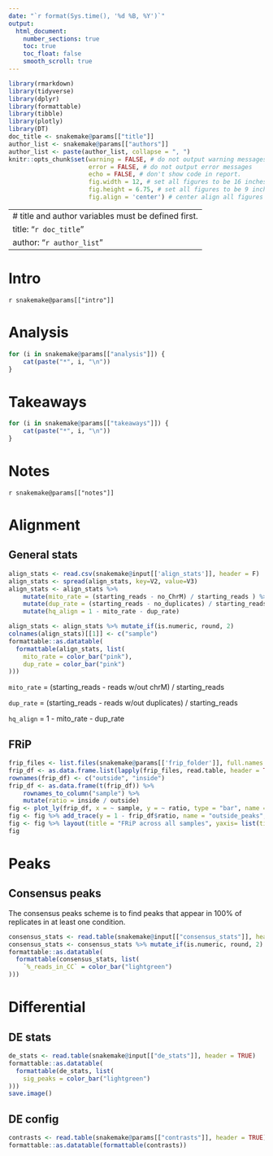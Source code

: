 ```yaml
---
date: "`r format(Sys.time(), '%d %B, %Y')`"
output:
  html_document:
    number_sections: true
    toc: true
    toc_float: false
    smooth_scroll: true
---
```


```r
library(rmarkdown)
library(tidyverse)
library(dplyr)
library(formattable)
library(tibble)
library(plotly)
library(DT)
doc_title <- snakemake@params[["title"]]
author_list <- snakemake@params[["authors"]]
author_list <- paste(author_list, collapse = ", ")
knitr::opts_chunk$set(warning = FALSE, # do not output warning messages
                      error = FALSE, # do not output error messages
                      echo = FALSE, # don't show code in report.
                      fig.width = 12, # set all figures to be 16 inches wide
                      fig.height = 6.75, # set all figures to be 9 inches tall
                      fig.align = 'center') # center align all figures
```

---
# title and author variables must be defined first.
title: "`r doc_title`"
author: "`r author_list`"
---

# Intro
`r snakemake@params[["intro"]]`

# Analysis
```r
for (i in snakemake@params[["analysis"]]) {
	cat(paste("*", i, "\n"))
}
```

# Takeaways
```r
for (i in snakemake@params[["takeaways"]]) {
	cat(paste("*", i, "\n"))
}
```

# Notes
`r snakemake@params[["notes"]]`

# Alignment {.tabset}

## General stats
```r
align_stats <- read.csv(snakemake@input[['align_stats']], header = F)
align_stats <- spread(align_stats, key=V2, value=V3)
align_stats <- align_stats %>%
    mutate(mito_rate = (starting_reads - no_ChrM) / starting_reads ) %>% 
    mutate(dup_rate = (starting_reads - no_duplicates) / starting_reads ) %>%
    mutate(hq_align = 1 - mito_rate - dup_rate)

align_stats <- align_stats %>% mutate_if(is.numeric, round, 2)
colnames(align_stats)[[1]] <- c("sample")
formattable::as.datatable(
  formattable(align_stats, list(
    mito_rate = color_bar("pink"),
    dup_rate = color_bar("pink")
)))
```
`mito_rate` = (starting_reads - reads w/out chrM) / starting_reads

`dup_rate` = (starting_reads - reads w/out duplicates) / starting_reads

`hq_align` = 1 - mito_rate - dup_rate

## FRiP
```r
frip_files <- list.files(snakemake@params[['frip_folder']], full.names = TRUE)
frip_df <- as.data.frame.list(lapply(frip_files, read.table, header = TRUE))
rownames(frip_df) <- c("outside", "inside")
frip_df <- as.data.frame(t(frip_df)) %>%
    rownames_to_column("sample") %>%
    mutate(ratio = inside / outside)
fig <- plot_ly(frip_df, x = ~ sample, y = ~ ratio, type = "bar", name = "inside_peaks", marker = list(color = 'rgb(255,201,57)'))
fig <- fig %>% add_trace(y = 1 - frip_df$ratio, name = "outside_peaks", marker = list(color = 'rgb(0,39,118)'))
fig <- fig %>% layout(title = "FRiP across all samples", yaxis= list(title = "fraction of reads", xaxis = list(title = "samples")), barmode = "stack")
fig
```

# Peaks {.tabset}

## Consensus peaks
The consensus peaks scheme is to find peaks that appear in 100% of replicates in at least one condition.
```r
consensus_stats <- read.table(snakemake@input[["consensus_stats"]], header = TRUE, check.names = FALSE)
consensus_stats <- consensus_stats %>% mutate_if(is.numeric, round, 2)
formattable::as.datatable(
  formattable(consensus_stats, list(
    `%_reads_in_CC` = color_bar("lightgreen")
)))
```

# Differential {.tabset}

## DE stats

```r
de_stats <- read.table(snakemake@input[["de_stats"]], header = TRUE)
formattable::as.datatable(
  formattable(de_stats, list(
    sig_peaks = color_bar("lightgreen")
)))
save.image()
```

## DE config

```r
contrasts <- read.table(snakemake@params[["contrasts"]], header = TRUE)
formattable::as.datatable(formattable(contrasts))
```
